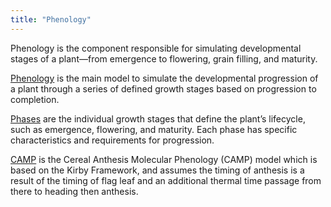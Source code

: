 ```yaml
---
title: "Phenology"
---
```



Phenology is the component responsible for simulating developmental stages of a plant—from emergence to flowering, grain filling, and maturity.


[Phenology](Phenology.qmd) is the main model to simulate the developmental progression of a plant through a series of defined growth stages based on progression to completion.

[Phases](Phases) are the individual growth stages that define the plant's lifecycle, such as emergence, flowering, and maturity. Each phase has specific characteristics and requirements for progression.

[CAMP](CAMP) is the Cereal Anthesis Molecular Phenology (CAMP) model which is based on the Kirby Framework, and assumes the timing of anthesis is a result of the timing of flag leaf and an additional thermal time passage from there to heading then anthesis.